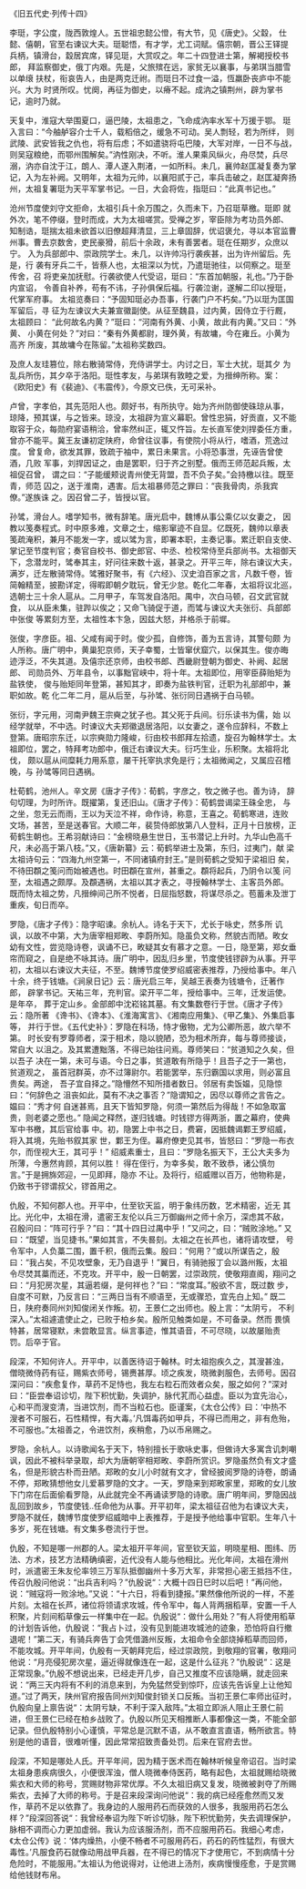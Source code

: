 

《旧五代史·列传十四》

李珽，字公度，陇西敦煌人。五世祖忠懿公憕，有大节，见《唐史》。父縠， 仕懿、僖朝，官至右谏议大夫。珽聪悟，有才学，尤工词赋。僖宗朝，晋公王铎提 兵柄，镇滑台，縠居宾席，铎见珽，大赏叹之。年二十四登进士第，解褐授校书郎， 拜监察御史，俄丁内艰。先是，父旅殡在远，家贫无以襄事，与弟琪当腊雪以单缞 扶杖，衔哀告人，由是两克迁祔。而珽日不过食一溢，恆羸卧丧庐中不能兴。大为 时贤所叹。忧阕，再征为御史，以瘠不起。成汭之镇荆州，辟为掌书记，逾时乃就。

天复中，淮寇大举围夏口，逼巴陵，太祖患之，飞命成汭率水军十万援于鄂。 珽入言曰：“今舳舻容介士千人，载稻倍之，缓急不可动。吴人剽轻，若为所绊， 则武陵、武安皆我之仇也，将有后虑；不如遣骁将屯巴陵，大军对岸，一日不与战， 则吴寇粮绝，而鄂州围解矣。”汭性刚决，不听。淮人果乘风纵火，舟尽焚，兵尽 溺，汭亦自沈于江，朗人、潭人遂入荆渚，一如所料。未几，襄帅赵匡凝复奏为掌 记，入为左补阙。又明年，太祖为元帅，以襄阳贰于己，率兵击破之，赵匡凝奔扬 州，太祖复署珽为天平军掌书记。一日，大会将佐，指珽曰：“此真书记也。”

沧州节度使刘守文拒命，太祖引兵十余万围之，久而未下，乃召珽草檄。珽即 就外次，笔不停缀，登时而成，大为太祖嗟赏。受禅之岁，宰臣除为考功员外郎、 知制诰，珽揣太祖未欲首以旧僚超拜清显，三上章固辞，优诏褒允，寻以本官监曹 州事。曹去京数舍，吏民豪猾，前后十余政，未有善罢者。珽在任期岁，众庶以宁。 入为兵部郎中、崇政院学士。未几，以许帅冯行袭疾甚，出为许州留后。先是，行 袭有牙兵二千，皆蔡人也，太祖深以为忧，乃遣珽驰往，以伺察之。珽至传舍，召 将吏亲加抚慰。行袭欲使人代受诏，珽曰：“东首加朝服，礼也。”乃于卧内宣诏， 令善自补养，苟有不讳，子孙俱保后福。行袭泣谢，遂解二印以授珽，代掌军府事。 太祖览奏曰：“予固知珽必办吾事，行袭门户不朽矣。”乃以珽为匡国军留后，寻 征为左谏议大夫兼宣徽副使。从征至魏县，过内黄，因侍立于行厩，太祖顾曰： “此何故名内黄？”珽曰：“河南有外黄、小黄，故此有内黄。”又曰：“外黄、 小黄在何处？”对曰：“秦有外黄都尉，理外黄，有故墉，今在雍丘。小黄为高齐 所废，其故墉今在陈留。”太祖称奖数四。

及庶人友珪篡位，除右散骑常侍，充侍讲学士。内讨之日，军士大扰，珽其夕 为乱兵所伤，其夕卒于洛阳。珽性孝友，与弟琪有敦睦之爱，为搢绅所称。案： 《欧阳史》有《裴迪》、《韦震传》，今原文已佚，无可采补。

卢曾，字孝伯，其先范阳人也。颇好书，有所执守。始为齐州防御使硃琼从事， 琼降，预其谋，与之皆来。琼没，太祖辟为宣义幕职。曾性忠狷，好贡直，又不能 取容于众，每勋府宴语稍洽，曾率然纠正，辄又忤旨。左长直军使刘捍委任方重， 曾亦不能平。冀王友谦初定陕府，命曾往议事，有使院小将从行，嗜酒，荒逸过度。 曾复命，欲发其罪，致疏于袖中，累日未果言。小将恐事泄，先诬告曾使酒，几败 军事，刘捍因证之，由是罢职，归于齐之别墅。俄而王师范起兵叛，太祖促召曾， 谓之曰：“子能缓颊说青州使无背盟，吾不负子矣。”会持檄以往。既至青，师范 囚之，送于淮南，遇害。后太祖暴师范之罪曰：“丧我骨肉，杀我宾僚。”遂族诛 之。因召曾二子，皆授以官。

孙骘，滑台人。嗜学知书，微有辞笔。唐光启中，魏博从事公乘亿以女妻之， 因教以笺奏程式。时中原多难，文章之士，缩影窜迹不自显。亿既死，魏帅以章表 笺疏淹积，兼月不能发一字，或以骘为言，即署本职，主奏记事。累迁职自支使、 掌记至节度判官；奏官自校书、御史郎官、中丞、检校常侍至兵部尚书。太祖御天 下，念潜龙时，骘奉其主，好问往来数十返，甚录之。开平三年，除右谏议大夫， 满岁，迁左散骑常侍。骘雅好聚书，有《六经》、汉史洎百家之言，凡数千卷，皆 简翰精至，披勘详定，得暇即朝夕耽玩，曾无少怠。乾化二年春，太祖将议北巡， 选朝士三十余人扈从。二月甲子，车驾发自洛阳。禺中，次白马顿，召文武官就食， 以从臣未集，驻跸以俟之；又命飞骑促于道，而骘与谏议大夫张衍、兵部郎中张俊 等累刻方至，太祖性本卞急，因兹大怒，并格杀于前墀。

张俊，字彦臣。祖、父咸有闻于时。俊少孤，自修饰，善为五言诗，其警句颇 为人所称。唐广明中，黄巢犯京师，天子幸蜀，士皆窜伏窟穴，以保其生。俊亦晦 迹浮泛，不失其道。及僖宗还京师，由校书郎、西畿尉登朝为御史、补阙、起居郎、 司勋员外、万年县令，以事黜官峡中，将十年。太祖即位，用宰臣薛贻矩为盐铁使， 俊与贻矩同年登第，甚知其才，即奏为盐铁判官，迁职为礼部郎中，兼职如故。乾 化二年二月，扈从后至，与孙骘、张衍同日遇祸于白马顿。

张衍，字元用，河南尹魏王宗奭之犹子也。其父死于兵间。衍乐读书为儒，始 以经学就举，不中选。时谏议大夫郑徽退居洛阳，以女妻之，遂令应辞科，不数上 登第。唐昭宗东迁，以宗奭勋力隆峻，衍由校书郎拜左拾遗，旋召为翰林学士。太 祖即位，罢之，特拜考功郎中，俄迁右谏议大夫。衍巧生业，乐积聚。太祖将北伐， 颇以扈从间糜耗力用系意，屡干托宰执求免是行；太祖微闻之，又属应召稽晚，与 孙骘等同日遇祸。

杜荀鹤，池州人。辛文房《唐才子传》：荀鹤，字彦之，牧之微子也。善为诗， 辞句切理，为时所许。既擢第，复还旧山。《唐才子传》：荀鹤尝谒梁王硃全忠， 与之坐，忽无云而雨，王以为天泣不祥，命作诗，称意，王喜之。荀鹤寒进，连败 文场，甚苦，至是送春官。大顺二年，裴贽侍郎放第八人登科，正月十日放榜，正 荀鹤生朝也。王希羽献诗曰：“金榜晓悬生世日，玉书潜记上升时。九华山色高千 尺，未必高于第八枝。”又，《唐新纂》云：荀鹤举进士及第，东归，过夷门，献 梁太祖诗句云：“四海九州空第一，不同诸镇府封王。”是则荀鹤之受知于梁祖旧 矣，不待田頵之笺问而始被遇也。时田頵在宣州，甚重之。頵将起兵，乃阴令以笺 问至，太祖遇之颇厚。及頵遇祸，太祖以其才表之，寻授翰林学士、主客员外郎。 既而恃太祖之势，凡搢绅间己所不悦者，日屈指怒数，将谋尽杀之。苞蓄未及泄丁 重疾，旬日而卒。

罗隐，《唐才子传》：隐字昭谏。余杭人。诗名于天下，尤长于咏史，然多所 讥讽，以故不中第，大为唐宰相郑畋、李蔚所知。隐虽负文称，然貌古而陋。畋女 幼有文性，尝览隐诗卷，讽诵不已，畋疑其女有慕才之意。一日，隐至第，郑女垂 帘而窥之，自是绝不咏其诗。唐广明中，因乱归乡里，节度使钱镠辟为从事。开平 初，太祖以右谏议大夫征，不至。魏博节度使罗绍威密表推荐，乃授给事中。年八 十余，终于钱塘。《涧泉日记》云：唐光启三年，吴越王表奏为钱塘令，迁著作郎， 辟掌书记。天祐三年，充判官。梁开平二年，授给事中。三年，迁发运使。是年卒， 葬于定山乡。金部郎中沈崧铭其墓。有文集数卷行于世。《唐才子传》云：隐所著 《谗书》、《谗本》、《淮海寓言》、《湘南应用集》、《甲乙集》、外集启事等， 并行于世。《五代史补》：罗隐在科场，恃才傲物，尤为公卿所恶，故六举不第。 时长安有罗尊师者，深于相术，隐以貌陋，恐为相术所弃，每与尊师接谈，常自大 以沮之。及其累遭黜落，不得已始往问焉。尊师笑曰：“贫道知之久矣，但以吾子 决在一第，未可与语。今日之事，贫道敢有所隐乎！且吾子之于一第也，贫道观之， 虽首冠群英，亦不过簿尉尔。若能罢举，东归霸国以求用，则必富且贵矣。两途， 吾子宜自择之。”隐懵然不知所措者数日。邻居有卖饭媪，见隐惊曰：“何辞色之 沮丧如此，莫有不决之事否？”隐谓知之，因尽以尊师之言告之。媪曰：“秀才何 自迷甚焉，且天下皆知罗隐，何须一第然后为得哉！不如急取富贵，则老婆之愿也。” 隐闻之释然，遂归钱塘。时钱镠方得两浙，置之幕府，使典军中书檄，其后官给事 中。初，隐罢上中书之日，费窘，因抵魏谒鄴王罗绍威，将入其境，先贻书叙其家 世，鄴王为侄。幕府僚吏见其书，皆怒曰：“罗隐一布衣尔，而侄视大王，其可乎！” 绍威素重士，且曰：“罗隐名振天下，王公大夫多为所薄，今惠然肯顾，其何以胜！ 得在侄行，为幸多矣，敢不致恭，诸公慎勿言。”于是拥旆郊迎，一见即拜，隐亦 不让。及将行，绍威赠以百万，他物称是，仍致书于镠谓叔父，镠首用之。

仇殷，不知何郡人也。开平中，仕至钦天监，明于象纬历数，艺术精密，近无 其比。光化中，太祖在滑，遣密王友伦以兵三万御幽州之师十余万，深虑其不敌， 召殷问曰：“阵可行乎？”曰：“其十四日过禺中乎！”又问之，曰：“贼败涂地。” 又曰：“既望，当见捷书。”果如其言，不失晷刻。太祖之在长芦也，诸将请攻壁， 号令军中，人负藁二围，置千积，俄而云集。殷曰：“何用？”或以所谋告之，殷 曰：“我占矣，不见攻壁象，无乃自退乎！”翼日，有骑驰报丁会以潞州叛，太祖 令尽焚其藁而还，不克攻。开平中，殷一日朝罢，过崇政院，使敬翔直阁，翔问之 曰：“月犯房次星，其逼若缀，是何祥也？”曰：“常度耳。”殷欲不言，既过数 步，自度不可默，乃反言曰：“三两日当有不顺语至，无或骤恐，宜先白上知。” 既二日，陕府奏同州刘知俊闭关作叛。初，王景仁之出师也。殷上言：“太阴亏， 不利深入。”太祖遽遣使止之，已败于柏乡矣。殷所见触类如是，不可备录。然而 畏慎特甚，居常寝默，未尝敢显言。纵言事迹，惟其语音，不可尽晓，以故屡贻责 罚。后卒于官。

段深，不知何许人。开平中，以善医待诏于翰林。时太祖抱疾久之，其溲甚浊， 僧晓微侍药有征，赐紫衣师号，锡赉甚厚。顷之疾发，晓微剥服色，去师号。因召 深问曰：“疾愈复作，草药不足恃也，我左右粒石而效者众矣，服之如何？”深对 曰：“臣尝奉诏诊切，陛下积忧勤，失调护，脉代芤而心益虚。臣以为宜先治心， 心和平而溲变清，当进饮剂，而不当粒石也。臣谨案，《太仓公传》曰：‘中热不 溲者不可服石，石性精悍，有大毒。’凡饵毒药如甲兵，不得已而用之，非有危殆， 不可服也。”太祖善之，令进饮剂，疾稍愈，乃以币帛赐之。

罗隐，余杭人。以诗歌闻名于天下，特别擅长于歌咏史事，但做诗大多寓含讥刺嘲讽，因此不被科举录取，却大为唐朝宰相郑畋、李蔚所赏识。罗隐虽然负有文才盛名，但是形貌古朴而丑陋。郑畋的女儿小时就有文才，曾经披阅罗隐的诗卷，朗诵不停，郑畋猜想他女儿爱慕罗隐的文才。一天，罗隐来到郑畋家里，郑畋的女儿放下门帘在后面偷看罗隐，从此就完全不再诵读罗隐的诗歌。唐广明年间，罗隐因战乱回到故乡，节度使钱..任命他为从事。开平初年，梁太祖征召他为右谏议大夫，罗隐不就任，魏博节度使罗绍威暗中上表推荐，于是授予他给事中官职。生年八十多岁，死在钱塘。有文集多卷流行于世。

仇殷，不知是哪一州郡的人。梁太祖开平年间，官至钦天监，明晓星相、图纬、历法、方术，技艺方法精确缜密，近代没有人能与他相比。光化年间，太祖在滑州时，派遣密王朱友伦率领三万军队抵御幽州十多万大军，非常担心密王抵挡不住，传召仇殷问他说：“出兵吉利吗？”仇殷说“：大概十四日巳时以后吧！”再问他，说：“贼寇将一败涂地。”又说：“十六日，将看到捷报。”果然像他所说的一样，不差片刻。太祖在长芦，诸位将领请求攻城，传令军中，每人背两捆稻草，安置一千人积聚，片刻间稻草像云一样集中在一起。仇殷说“：做什么用处？”有人将使用稻草的计划告诉他，仇殷说：“我占卜过，没有见到能进攻城池的迹象，恐怕将自行撤退呢！”第二天，有骑兵奔告丁会凭借潞州反叛，太祖命令全部烧掉稻草而回师，不能攻城。开平年间，仇殷有一天朝拜完后，经过崇政院，到敬翔的官署，敬翔问他说：“月亮侵犯房次星，逼近得就像连在一起，这是什么征兆？”仇殷说“：这是正常现象。”仇殷不想说出来，已经走开几步，自己又推度不应该隐瞒，就走回来说：“两三天内将有不利的消息来到，为免猛然受到惊吓，应该先告诉皇上让他知道。”过了两天，陕州官府报告同州刘知俊封锁关口反叛。当初王景仁率师出征时，仇殷向皇上禀告说“：太阴亏缺，不利于深入敌阵。”太祖立即派人阻止王景仁前进，但王景仁已经在柏乡战败了。仇殷以所见天相推断人事都像这一类，不能全部记录。但仇殷特别小心谨慎，平常总是沉默不语，从不敢直言直语，畅所欲言。特别是他的语音，很难听懂，因此常常招致责备处罚。后来在官府去世。

段深，不知是哪处人氏。开平年间，因为精于医术而在翰林听候皇帝诏召。当时梁太祖身患疾病很久，小便很浑浊，僧人晓微奉侍医药，略有起色，太祖就赐给晓微紫衣和大师的称号，赏赐财物非常优厚。不久太祖旧病又复发，晓微被剥夺了所赐紫衣，去掉了大师的称号。于是召来段深询问他说“：我的病已经痊愈然而又发作，草药不足以依靠了。我身边的人服用药石而获效的人很多，我服用药石怎么样？”段深回答说“：我曾经奉诏为陛下听诊切脉，陛下积忧勤劳，失去调理保护，脉相不调而心力更加虚弱。我认为应该服汤剂，而不应服用药石。我细心考虑，《太仓公传》说：‘体内燥热，小便不畅者不可服用药石，药石的药性猛烈，有很大毒性。’凡服食药石就像动用战甲兵器，在不得已的情况下才使用它，不到病情十分危险时，不能服用。”太祖认为他说得对，让他进上汤剂，疾病慢慢痊愈，于是赏赐给他钱财布帛。

